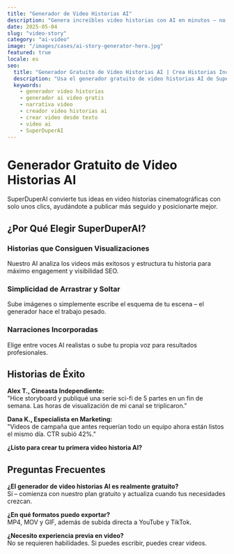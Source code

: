 ```yaml
---
title: "Generador de Video Historias AI"
description: "Genera increíbles video historias con AI en minutos – no se necesitan habilidades de edición."
date: 2025-05-04
slug: "video-story"
category: "ai-video"
image: "/images/cases/ai-story-generator-hero.jpg"
featured: true
locale: es
seo:
  title: "Generador Gratuito de Video Historias AI | Crea Historias Increíbles en Minutos | SuperDuperAI"
  description: "Usa el generador gratuito de video historias AI de SuperDuperAI para convertir comandos de texto en videos cautivadores rápidamente. Perfecto para YouTube, TikTok, Instagram."
  keywords:
    - generador video historias
    - generador ai video gratis
    - narrativa video
    - creador video historias ai
    - crear video desde texto
    - video ai
    - SuperDuperAI
---
```


# Generador Gratuito de Video Historias AI

SuperDuperAI convierte tus ideas en video historias cinematográficas con solo unos clics, ayudándote a publicar más seguido y posicionarte mejor.

<FeatureGrid>
  <Feature
    title="Crea en Minutos"
    description="Convierte cualquier guión o comando de texto rápidamente en una video historia completa."
    icon="clock"
  />
  <Feature
    title="No Se Necesitan Habilidades"
    description="AI maneja la edición, efectos y sonido – no necesitas aprender programas complejos."
    icon="wand"
  />
  <Feature
    title="Personajes Consistentes"
    description="Tus protagonistas siempre son reconocibles y mantienen el estilo en todos los episodios."
    icon="users"
  />
  <Feature
    title="Exportación Multi-Plataforma"
    description="Formatos listos para YouTube, TikTok, Instagram y otras plataformas."
    icon="layout"
  />
</FeatureGrid>

## ¿Por Qué Elegir SuperDuperAI?

### Historias que Consiguen Visualizaciones

Nuestro AI analiza los videos más exitosos y estructura tu historia para máximo engagement y visibilidad SEO.

### Simplicidad de Arrastrar y Soltar

Sube imágenes o simplemente escribe el esquema de tu escena – el generador hace el trabajo pesado.

### Narraciones Incorporadas

Elige entre voces AI realistas o sube tu propia voz para resultados profesionales.

## Historias de Éxito

**Alex T., Cineasta Independiente:**  
"Hice storyboard y publiqué una serie sci-fi de 5 partes en un fin de semana. Las horas de visualización de mi canal se triplicaron."

**Dana K., Especialista en Marketing:**  
"Videos de campaña que antes requerían todo un equipo ahora están listos el mismo día. CTR subió 42%."

<CTABox>**¿Listo para crear tu primera video historia AI?**</CTABox>

## Preguntas Frecuentes

**¿El generador de video historias AI es realmente gratuito?**  
Sí – comienza con nuestro plan gratuito y actualiza cuando tus necesidades crezcan.

**¿En qué formatos puedo exportar?**  
MP4, MOV y GIF, además de subida directa a YouTube y TikTok.

**¿Necesito experiencia previa en video?**  
No se requieren habilidades. Si puedes escribir, puedes crear videos.
